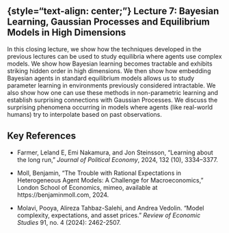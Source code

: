 ## {style="text-align: center;"} Lecture 7: Bayesian Learning, Gaussian Processes and Equilibrium Models in High Dimensions

In this closing lecture, we show how the techniques developed in the previous lectures can be used to study equilibria where agents use complex models. We show how Bayesian learning becomes tractable and exhibits striking hidden order in high dimensions. We then show how embedding Bayesian agents in standard equilibrium models allows us to study parameter learning in environments previously considered intractable. We also show how one can use these methods in non-parametric learning and establish surprising connections with Gaussian Processes. We discuss the surprising phenomena occurring in models where agents (like real-world humans) try to interpolate based on past observations.

## Key References

- Farmer, Leland E, Emi Nakamura, and Jon Steinsson, "Learning about the long run," *Journal of Political Economy*, 2024, 132 (10), 3334–3377.

- Moll, Benjamin, "The Trouble with Rational Expectations in Heterogeneous Agent Models: A Challenge for Macroeconomics," London School of Economics, mimeo, available at https://benjaminmoll.com, 2024.

- Molavi, Pooya, Alireza Tahbaz-Salehi, and Andrea Vedolin. "Model complexity, expectations, and asset prices." *Review of Economic Studies* 91, no. 4 (2024): 2462-2507.